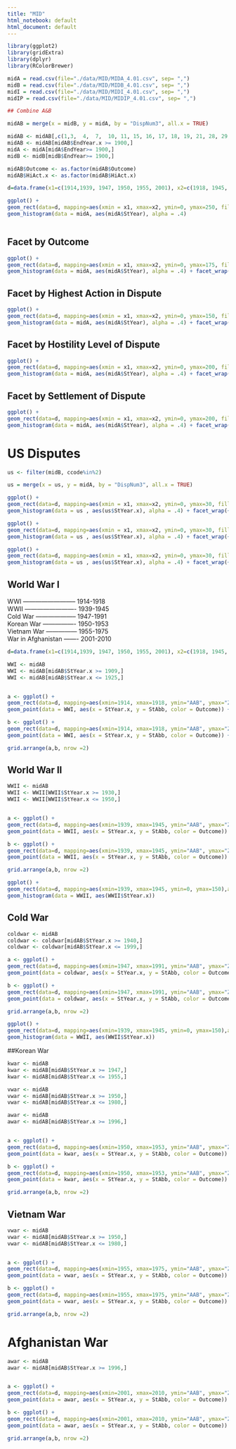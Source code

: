 ```yaml
---
title: "MID"
html_notebook: default
html_document: default
---
```


```r
library(ggplot2)
library(gridExtra)
library(dplyr)
library(RColorBrewer)

midA = read.csv(file="./data/MID/MIDA_4.01.csv", sep= ",")
midB = read.csv(file="./data/MID/MIDB_4.01.csv", sep= ",")
midI = read.csv(file="./data/MID/MIDI_4.01.csv", sep= ",")
midIP = read.csv(file="./data/MID/MIDIP_4.01.csv", sep= ",")

## Combine A&B 

midAB = merge(x = midB, y = midA, by = "DispNum3", all.x = TRUE)

midAB <- midAB[,c(1,3,	4,	7,	10,	11,	15,	16,	17,	18,	19,	21,	28,	29,	32,	33,	36,	37,	38,	39,	40,	41,	42)]
midAB <- midAB[midAB$EndYear.x >= 1900,]
midA <- midA[midA$EndYear>= 1900,]
midB <- midB[midB$EndYear>= 1900,]

midAB$Outcome <- as.factor(midAB$Outcome)
midAB$HiAct.x <- as.factor(midAB$HiAct.x)

d=data.frame(x1=c(1914,1939, 1947, 1950, 1955, 2001), x2=c(1918, 1945, 1991, 1953, 1975, 2010), y1=c(0,0,0,0,0,0), Conflict=c("WWI", "WWII", "Cold War", "Korean War", "Vietnam War", "Afghanistan War"), r=c(1,2,3,4,5,6))

ggplot() + 
geom_rect(data=d, mapping=aes(xmin = x1, xmax=x2, ymin=0, ymax=250, fill = Conflict ),alpha=0.5) +
geom_histogram(data = midA, aes(midA$StYear), alpha = .4) 



```

## Facet by Outcome
```r
ggplot() + 
geom_rect(data=d, mapping=aes(xmin = x1, xmax=x2, ymin=0, ymax=175, fill = Conflict ),alpha=0.5) +
geom_histogram(data = midA, aes(midA$StYear), alpha = .4) + facet_wrap(~Outcome)

```


## Facet by Highest Action in Dispute 

```r
ggplot() + 
geom_rect(data=d, mapping=aes(xmin = x1, xmax=x2, ymin=0, ymax=150, fill = Conflict ),alpha=0.5) +
geom_histogram(data = midA, aes(midA$StYear), alpha = .4) + facet_wrap(~HiAct)

```


## Facet by Hostility Level of Dispute 
```r
ggplot() + 
geom_rect(data=d, mapping=aes(xmin = x1, xmax=x2, ymin=0, ymax=200, fill = Conflict ),alpha=0.5) +
geom_histogram(data = midA, aes(midA$StYear), alpha = .4) + facet_wrap(~HostLev)

```


## Facet by Settlement of Dispute 
```r
ggplot() + 
geom_rect(data=d, mapping=aes(xmin = x1, xmax=x2, ymin=0, ymax=200, fill = Conflict ),alpha=0.5) +
geom_histogram(data = midA, aes(midA$StYear), alpha = .4) + facet_wrap(~Settle)

```



# US Disputes 

```r
us <- filter(midB, ccode%in%2)

us = merge(x = us, y = midA, by = "DispNum3", all.x = TRUE)

ggplot() + 
geom_rect(data=d, mapping=aes(xmin = x1, xmax=x2, ymin=0, ymax=30, fill = Conflict ),alpha=0.3) +
geom_histogram(data = us , aes(us$StYear.x), alpha = .4) + facet_wrap(~Outcome)

```


```r
ggplot() + 
geom_rect(data=d, mapping=aes(xmin = x1, xmax=x2, ymin=0, ymax=30, fill = Conflict ),alpha=0.3) +
geom_histogram(data = us , aes(us$StYear.x), alpha = .4) + facet_wrap(~Orig)

```


```r
ggplot() + 
geom_rect(data=d, mapping=aes(xmin = x1, xmax=x2, ymin=0, ymax=30, fill = Conflict ),alpha=0.3) +
geom_histogram(data = us , aes(us$StYear.x), alpha = .4) + facet_wrap(~HostLev.x)

```









## World War I 

WWI    -------------------------- 1914-1918  
WWII  ------------------------- 1939-1945  
Cold War -------------------- 1947-1991  
Korean War ---------------- 1950-1953  
Vietnam War --------------- 1955-1975  
War in Afghanistan ------- 2001-2010 



```r

d=data.frame(x1=c(1914,1939, 1947, 1950, 1955, 2001), x2=c(1918, 1945, 1991, 1953, 1975, 2010), y1=c(0,0,0,0,0,0), Conflict=c("WWI", "WWII", "Cold War", "Korean War", "Vietnam War", "Afghanistan War"), r=c(1,2,3,4,5,6))

WWI <- midAB
WWI <- midAB[midAB$StYear.x >= 1909,]
WWI <- midAB[midAB$StYear.x <= 1925,]


a <- ggplot() + 
geom_rect(data=d, mapping=aes(xmin=1914, xmax=1918, ymin="AAB", ymax="ZIM"),alpha=0.15, fill = "salmon" ) +
geom_point(data = WWI, aes(x = StYear.x, y = StAbb, color = Outcome)) + facet_wrap(~SideA)

b <- ggplot() + 
geom_rect(data=d, mapping=aes(xmin=1914, xmax=1918, ymin="AAB", ymax="ZIM"),alpha=0.15, fill = "salmon" ) +
geom_point(data = WWI, aes(x = StYear.x, y = StAbb, color = Outcome)) + facet_wrap(~Orig)

grid.arrange(a,b, nrow =2)

```

## World War II
```r
WWII <- midAB
WWII <- WWII[WWII$StYear.x >= 1930,]
WWII <- WWII[WWII$StYear.x <= 1950,]


a <- ggplot() + 
geom_rect(data=d, mapping=aes(xmin=1939, xmax=1945, ymin="AAB", ymax="ZIM"),alpha=0.15, fill = "salmon" ) +
geom_point(data = WWII, aes(x = StYear.x, y = StAbb, color = Outcome)) + facet_wrap(~SideA)

b <- ggplot() + 
geom_rect(data=d, mapping=aes(xmin=1939, xmax=1945, ymin="AAB", ymax="ZIM"),alpha=0.15, fill = "salmon" ) +
geom_point(data = WWII, aes(x = StYear.x, y = StAbb, color = Outcome)) + facet_wrap(~Orig)

grid.arrange(a,b, nrow =2)
```

```r
ggplot() + 
geom_rect(data=d, mapping=aes(xmin=1939, xmax=1945, ymin=0, ymax=150),alpha=0.15, fill = "gray" ) +
geom_histogram(data = WWII, aes(WWII$StYear.x)) 


```





## Cold War 
```r
coldwar <- midAB
coldwar <- coldwar[midAB$StYear.x >= 1940,]
coldwar <- coldwar[midAB$StYear.x <= 1999,]

a <- ggplot() + 
geom_rect(data=d, mapping=aes(xmin=1947, xmax=1991, ymin="AAB", ymax="ZIM"),alpha=0.15, fill = "salmon" ) +
geom_point(data = coldwar, aes(x = StYear.x, y = StAbb, color = Outcome)) + facet_wrap(~SideA)

b <- ggplot() + 
geom_rect(data=d, mapping=aes(xmin=1947, xmax=1991, ymin="AAB", ymax="ZIM"),alpha=0.15, fill = "salmon" ) +
geom_point(data = coldwar, aes(x = StYear.x, y = StAbb, color = Outcome)) + facet_wrap(~Orig)

grid.arrange(a,b, nrow =2)
```



```r
ggplot() + 
geom_rect(data=d, mapping=aes(xmin=1939, xmax=1945, ymin=0, ymax=150),alpha=0.15, fill = "gray" ) +
geom_histogram(data = WWII, aes(WWII$StYear.x)) 

```


##Korean War 
```r
kwar <- midAB
kwar <- midAB[midAB$StYear.x >= 1947,]
kwar <- midAB[midAB$StYear.x <= 1955,]

vwar <- midAB
vwar <- midAB[midAB$StYear.x >= 1950,]
vwar <- midAB[midAB$StYear.x <= 1980,]

awar <- midAB
awar <- midAB[midAB$StYear.x >= 1996,]


a <- ggplot() + 
geom_rect(data=d, mapping=aes(xmin=1950, xmax=1953, ymin="AAB", ymax="ZIM"),alpha=0.15, fill = "salmon" ) +
geom_point(data = kwar, aes(x = StYear.x, y = StAbb, color = Outcome)) + facet_wrap(~SideA)

b <- ggplot() + 
geom_rect(data=d, mapping=aes(xmin=1950, xmax=1953, ymin="AAB", ymax="ZIM"),alpha=0.15, fill = "salmon" ) +
geom_point(data = kwar, aes(x = StYear.x, y = StAbb, color = Outcome)) + facet_wrap(~Orig)

grid.arrange(a,b, nrow =2)
```


## Vietnam War
```r

vwar <- midAB
vwar <- midAB[midAB$StYear.x >= 1950,]
vwar <- midAB[midAB$StYear.x <= 1980,]


a <- ggplot() + 
geom_rect(data=d, mapping=aes(xmin=1955, xmax=1975, ymin="AAB", ymax="ZIM"),alpha=0.15, fill = "salmon" ) +
geom_point(data = vwar, aes(x = StYear.x, y = StAbb, color = Outcome)) + facet_wrap(~SideA)

b <- ggplot() + 
geom_rect(data=d, mapping=aes(xmin=1955, xmax=1975, ymin="AAB", ymax="ZIM"),alpha=0.15, fill = "salmon" ) +
geom_point(data = vwar, aes(x = StYear.x, y = StAbb, color = Outcome)) + facet_wrap(~Orig)

grid.arrange(a,b, nrow =2)
```


# Afghanistan War 
```r

awar <- midAB
awar <- midAB[midAB$StYear.x >= 1996,]


a <- ggplot() + 
geom_rect(data=d, mapping=aes(xmin=2001, xmax=2010, ymin="AAB", ymax="ZIM"),alpha=0.15, fill = "salmon" ) +
geom_point(data = awar, aes(x = StYear.x, y = StAbb, color = Outcome)) + facet_wrap(~SideA)

b <- ggplot() + 
geom_rect(data=d, mapping=aes(xmin=2001, xmax=2010, ymin="AAB", ymax="ZIM"),alpha=0.15, fill = "salmon" ) +
geom_point(data = awar, aes(x = StYear.x, y = StAbb, color = Outcome)) + facet_wrap(~Orig)

grid.arrange(a,b, nrow =2)
```



